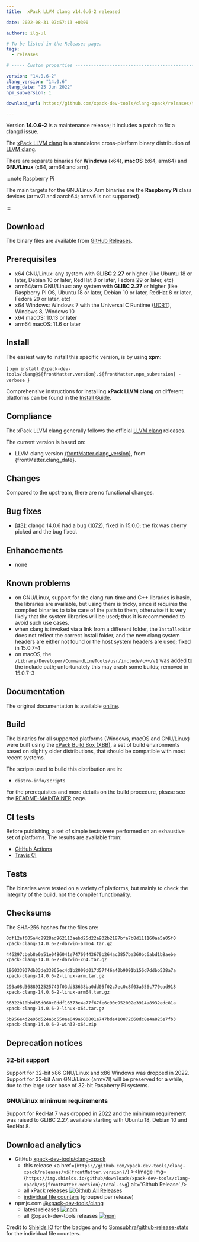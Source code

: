 ```yaml
---
title:  xPack LLVM clang v14.0.6-2 released

date: 2022-08-31 07:57:13 +0300

authors: ilg-ul

# To be listed in the Releases page.
tags:
  - releases

# ----- Custom properties -----------------------------------------------------

version: "14.0.6-2"
clang_version: "14.0.6"
clang_date: "25 Jun 2022"
npm_subversion: 1

download_url: https://github.com/xpack-dev-tools/clang-xpack/releases/tag/v14.0.6-2/

---
```


Version **14.0.6-2** is a maintenance release; it includes a patch to fix a clangd issue.

<!-- truncate -->


The [xPack LLVM clang](https://xpack-dev-tools.github.io/clang-xpack)
is a standalone cross-platform binary distribution of
[LLVM clang](https://clang.llvm.org).

There are separate binaries for **Windows** (x64),
**macOS** (x64, arm64)
and **GNU/Linux** (x64, arm64 and arm).

:::note Raspberry Pi

The main targets for the GNU/Linux Arm
binaries are the **Raspberry Pi** class devices (armv7l and aarch64;
armv6 is not supported).

:::

## Download

The binary files are available from <a href={frontMatter.download_url}>GitHub Releases</a>.

## Prerequisites

- x64 GNU/Linux: any system with **GLIBC 2.27** or higher
  (like Ubuntu 18 or later, Debian 10 or later, RedHat 8 or later,
  Fedora 29 or later, etc)
- arm64/arm GNU/Linux: any system with **GLIBC 2.27** or higher
  (like Raspberry Pi OS, Ubuntu 18 or later, Debian 10 or later, RedHat 8 or later,
  Fedora 29 or later, etc)
- x64 Windows: Windows 7 with the Universal C Runtime
  ([UCRT](https://support.microsoft.com/en-us/topic/update-for-universal-c-runtime-in-windows-c0514201-7fe6-95a3-b0a5-287930f3560c)),
  Windows 8, Windows 10
- x64 macOS: 10.13 or later
- arm64 macOS: 11.6 or later

## Install

The easiest way to install this specific version, is by using **xpm**:

<CodeBlock language="console"> {
`xpm install @xpack-dev-tools/clang@${frontMatter.version}.${frontMatter.npm_subversion} -verbose
`} </CodeBlock>

Comprehensive instructions for installing **xPack LLVM clang** on different platforms
can be found in the [Install Guide](/docs/install/).

## Compliance

The xPack LLVM clang generally follows the official
[LLVM clang](https://clang.llvm.org) releases.

The current version is based on:

- LLVM clang version [{frontMatter.clang_version}](https://releases.llvm.org/download.html#{frontMatter.clang_version}), from {frontMatter.clang_date}.

## Changes

Compared to the upstream, there are no functional changes.

## Bug fixes

- [[#3](https://github.com/xpack-dev-tools/clang-xpack/issues/3)]:
  clangd 14.0.6 had a bug
  ([1072](https://github.com/clangd/clangd/issues/1072)), fixed in 15.0.0;
  the fix was cherry picked and the bug fixed.

## Enhancements

- none

## Known problems

- on GNU/Linux, support for the clang run-time and C++ libraries is basic,
  the libraries are available, but using them is tricky, since it requires
  the compiled binaries to take care of the path to them, otherwise it is
  very likely that the system libraries will be used; thus it is
  recommended to avoid such use cases.
- when clang is invoked via a link from a different folder, the `InstalledDir`
  does not reflect the correct install folder, and the new clang system headers
  are either not found or the host system headers are used; fixed in 15.0.7-4
- on macOS, the `/Library/Developer/CommandLineTools/usr/include/c++/v1`
  was added to the include path; unfortunately this may crash some builds;
  removed in 15.0.7-3

## Documentation

The original documentation is available
[online](https://clang.llvm.org/docs/UsersManual.html).

## Build

The binaries for all supported platforms
(Windows, macOS and GNU/Linux) were built using the
[xPack Build Box (XBB)](https://xpack.github.io/xbb/), a set
of build environments based on slightly older distributions, that should be
compatible with most recent systems.

The scripts used to build this distribution are in:

- `distro-info/scripts`

For the prerequisites and more details on the build procedure, please see the
[README-MAINTAINER](https://github.com/xpack-dev-tools/clang-xpack/blob/xpack/README-MAINTAINER.md) page.

## CI tests

Before publishing, a set of simple tests were performed on an exhaustive
set of platforms. The results are available from:

- [GitHub Actions](https://github.com/xpack-dev-tools/clang-xpack/actions/)
- [Travis CI](https://app.travis-ci.com/github/xpack-dev-tools/clang-xpack/builds/)

## Tests

The binaries were tested on a variety of platforms,
but mainly to check the integrity of the
build, not the compiler functionality.

## Checksums

The SHA-256 hashes for the files are:

```txt
0df12ef605a4c8928ad962113aebd25d22a932b2187bfa7b8d111160aa5a05f0
xpack-clang-14.0.6-2-darwin-arm64.tar.gz

446297cbeb8e0a51e0486041e74769443679b264ac3857ba360bc6abd1b8aebe
xpack-clang-14.0.6-2-darwin-x64.tar.gz

196033937db33de33865ec4d1b2009d017d57f46a40b9091b156d7ddbb538a7a
xpack-clang-14.0.6-2-linux-arm.tar.gz

293a08d3688912525749f03dd33638ba0dd05f02c7ec0c8f03a556c770ead918
xpack-clang-14.0.6-2-linux-arm64.tar.gz

66322b10bbd65d060c0ddf16373e4a77f67fe6c90c952002e3914a8932edc81a
xpack-clang-14.0.6-2-linux-x64.tar.gz

5b956e4d2e95d524a6c550ae049a600801e747bde410872668dc8e4a825e7fb3
xpack-clang-14.0.6-2-win32-x64.zip

```

## Deprecation notices

### 32-bit support

Support for 32-bit x86 GNU/Linux and x86 Windows was
dropped in 2022. Support for 32-bit Arm GNU/Linux (armv7l) will be preserved
for a while, due to the large user base of 32-bit Raspberry Pi systems.

### GNU/Linux minimum requirements

Support for RedHat 7 was dropped in 2022 and the
minimum requirement was raised to GLIBC 2.27, available starting
with Ubuntu 18, Debian 10 and RedHat 8.

## Download analytics

- GitHub [xpack-dev-tools/clang-xpack](https://github.com/xpack-dev-tools/clang-xpack/)
  - this release <a href={`https://github.com/xpack-dev-tools/clang-xpack/releases/v${frontMatter.version}/`} ><Image img={`https://img.shields.io/github/downloads/xpack-dev-tools/clang-xpack/v${frontMatter.version}/total.svg`} alt='Github Release' /></a>
  - all xPack releases [![Github All Releases](https://img.shields.io/github/downloads/xpack-dev-tools/clang-xpack/total.svg)](https://github.com/xpack-dev-tools/clang-xpack/releases/)
  - [individual file counters](https://somsubhra.github.io/github-release-stats/?username=xpack-dev-tools&repository=clang-xpack) (grouped per release)
- npmjs.com [@xpack-dev-tools/clang](https://www.npmjs.com/package/@xpack-dev-tools/clang)
  - latest releases [![npm](https://img.shields.io/npm/dw/@xpack-dev-tools/clang.svg)](https://www.npmjs.com/package/@xpack-dev-tools/clang/)
  - all @xpack-dev-tools releases [![npm](https://img.shields.io/npm/dt/@xpack-dev-tools/clang.svg)](https://www.npmjs.com/package/@xpack-dev-tools/clang/)

Credit to [Shields IO](https://shields.io) for the badges and to
[Somsubhra/github-release-stats](https://github.com/Somsubhra/github-release-stats)
for the individual file counters.
